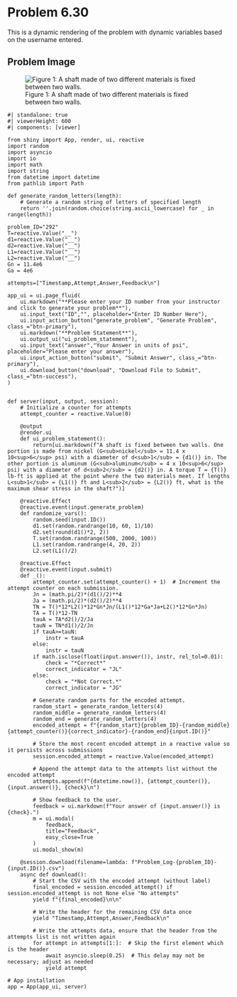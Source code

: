 # Problem 6.30 {.unnumbered}

This is a dynamic rendering of the problem with dynamic variables based on the username entered. 

## Problem Image

![Figure 1: A shaft made of two different materials is fixed between two walls. ](images/292.png){fig-alt="A shaft made of two different materials is fixed between two walls. The portion of the shaft made of nickel has diameter d[1] and length L[1]. The portion of the shaft made of aluminum has diameter d[2] and length L[2]. The torque is applied where the two metals meet."}

```shinylive-python
#| standalone: true
#| viewerHeight: 600
#| components: [viewer]

from shiny import App, render, ui, reactive
import random
import asyncio
import io
import math
import string
from datetime import datetime
from pathlib import Path

def generate_random_letters(length):
    # Generate a random string of letters of specified length
    return ''.join(random.choice(string.ascii_lowercase) for _ in range(length)) 

problem_ID="292"
T=reactive.Value("__")
d1=reactive.Value("__")
d2=reactive.Value("__")
L1=reactive.Value("__")
L2=reactive.Value("__")
Gn = 11.4e6
Ga = 4e6

attempts=["Timestamp,Attempt,Answer,Feedback\n"]

app_ui = ui.page_fluid(
    ui.markdown("**Please enter your ID number from your instructor and click to generate your problem**"),
    ui.input_text("ID","", placeholder="Enter ID Number Here"),
    ui.input_action_button("generate_problem", "Generate Problem", class_="btn-primary"),
    ui.markdown("**Problem Statement**"),
    ui.output_ui("ui_problem_statement"),
    ui.input_text("answer","Your Answer in units of psi", placeholder="Please enter your answer"),
    ui.input_action_button("submit", "Submit Answer", class_="btn-primary"),
    ui.download_button("download", "Download File to Submit", class_="btn-success"),
)


def server(input, output, session):
    # Initialize a counter for attempts
    attempt_counter = reactive.Value(0)

    @output
    @render.ui
    def ui_problem_statement():
        return[ui.markdown(f"A shaft is fixed between two walls. One portion is made from nickel (G<sub>nickel</sub> = 11.4 x 10<sup>6</sup> psi) with a diameter of d<sub>1</sub> = {d1()} in. The other portion is aluminum (G<sub>aluminum</sub> = 4 x 10<sup>6</sup> psi) with a diameter of d<sub>2</sub> = {d2()} in. A torque T = {T()} lb-ft is applied at the point where the two materials meet. If lengths L<sub>1</sub> = {L1()} ft and L<sub>2</sub> = {L2()} ft, what is the maximum shear stress in the shaft?")]
    
    @reactive.Effect
    @reactive.event(input.generate_problem)
    def randomize_vars():
        random.seed(input.ID())
        d1.set(random.randrange(10, 60, 1)/10)
        d2.set(round(d1()*2, 2))
        T.set(random.randrange(500, 2000, 100))
        L1.set(random.randrange(4, 20, 2))
        L2.set(L1()/2)
        
    @reactive.Effect
    @reactive.event(input.submit)
    def _():
        attempt_counter.set(attempt_counter() + 1)  # Increment the attempt counter on each submission.
        Jn = (math.pi/2)*(d1()/2)**4
        Ja = (math.pi/2)*(d2()/2)**4
        TN = T()*12*L2()*12*Gn*Jn/(L1()*12*Ga*Ja+L2()*12*Gn*Jn)
        TA = T()*12-TN
        tauA = TA*d2()/2/Ja
        tauN = TN*d1()/2/Jn
        if tauA>=tauN:
            instr = tauA
        else:
            instr = tauN
        if math.isclose(float(input.answer()), instr, rel_tol=0.01):
            check = "*Correct*"
            correct_indicator = "JL"
        else:
            check = "*Not Correct.*"
            correct_indicator = "JG"

        # Generate random parts for the encoded attempt.
        random_start = generate_random_letters(4)
        random_middle = generate_random_letters(4)
        random_end = generate_random_letters(4)
        encoded_attempt = f"{random_start}{problem_ID}-{random_middle}{attempt_counter()}{correct_indicator}-{random_end}{input.ID()}"

        # Store the most recent encoded attempt in a reactive value so it persists across submissions
        session.encoded_attempt = reactive.Value(encoded_attempt)

        # Append the attempt data to the attempts list without the encoded attempt
        attempts.append(f"{datetime.now()}, {attempt_counter()}, {input.answer()}, {check}\n")

        # Show feedback to the user.
        feedback = ui.markdown(f"Your answer of {input.answer()} is {check}.")
        m = ui.modal(
            feedback,
            title="Feedback",
            easy_close=True
        )
        ui.modal_show(m)

    @session.download(filename=lambda: f"Problem_Log-{problem_ID}-{input.ID()}.csv")
    async def download():
        # Start the CSV with the encoded attempt (without label)
        final_encoded = session.encoded_attempt() if session.encoded_attempt is not None else "No attempts"
        yield f"{final_encoded}\n\n"
        
        # Write the header for the remaining CSV data once
        yield "Timestamp,Attempt,Answer,Feedback\n"
        
        # Write the attempts data, ensure that the header from the attempts list is not written again
        for attempt in attempts[1:]:  # Skip the first element which is the header
            await asyncio.sleep(0.25)  # This delay may not be necessary; adjust as needed
            yield attempt

# App installation
app = App(app_ui, server)
```
